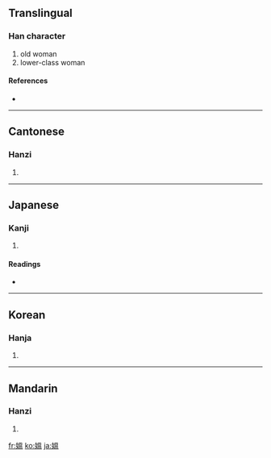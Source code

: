 {{also|媪}}
==Translingual==

===Han character===
{{Han char|rn=38|rad=女|as=10|sn=13|four=4641<sub>7</sub>|canj=女田人廿 (VWOT)}}

# old woman
# lower-class woman

====References====
* {{Han ref|kx=0268.190|dkj=06588|dj=0535.380|hdz=21071.211|uh=5ABC|ud=23228|bh=B6FE|bd=46846}}

----

==Cantonese==

===Hanzi===
{{yue-hanzi|jyut=|y=ou2}}

# {{defn|Cantonese}}

----

==Japanese==

===Kanji===
{{ja-kanji|grade=|rs=女10}}

# {{defn|Japanese}}

====Readings====
* {{ja-readings|on=[[おう]] (ō)|kun=[[おうな]] (ouna)}}

----

==Korean==

===Hanja===
{{ko-hanja|hangeul=온|rv=on|mr=on}}

# {{defn|Korean}}

----

==Mandarin==

===Hanzi===
{{cmn-hanzi|sim=媪|pin=[[ǎo]] ([[ao3]])|wg=ao<sup>3</sup>}}

# {{defn|Mandarin}}

[[fr:媼]]
[[ko:媼]]
[[ja:媼]]